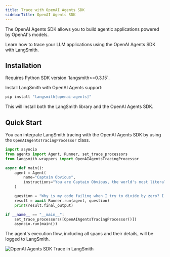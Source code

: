 ```yaml
---
title: Trace with OpenAI Agents SDK
sidebarTitle: OpenAI Agents SDK
---
```


The OpenAI Agents SDK allows you to build agentic applications powered by OpenAI's models.

Learn how to trace your LLM applications using the OpenAI Agents SDK with LangSmith.

## Installation

<Info>
Requires Python SDK version `langsmith>=0.3.15`.
</Info>

Install LangSmith with OpenAI Agents support:

```bash
pip install "langsmith[openai-agents]"
```

This will install both the LangSmith library and the OpenAI Agents SDK.

## Quick Start

You can integrate LangSmith tracing with the OpenAI Agents SDK by using the `OpenAIAgentsTracingProcessor` class.

```python
import asyncio
from agents import Agent, Runner, set_trace_processors
from langsmith.wrappers import OpenAIAgentsTracingProcessor

async def main():
    agent = Agent(
        name="Captain Obvious",
        instructions="You are Captain Obvious, the world's most literal technical support agent.",
    )

    question = "Why is my code failing when I try to divide by zero? I keep getting this error message."
    result = await Runner.run(agent, question)
    print(result.final_output)

if __name__ == "__main__":
    set_trace_processors([OpenAIAgentsTracingProcessor()])
    asyncio.run(main())
```

The agent's execution flow, including all spans and their details, will be logged to LangSmith.

![OpenAI Agents SDK Trace in LangSmith](/langsmith/images/agent-trace.png)
